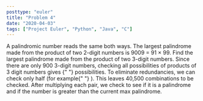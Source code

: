 ```yaml
---
posttype: "euler"
title: "Problem 4"
date: "2020-04-03"
tags: ["Project Euler", "Python", "Java", "C"]
---
```



<Card title="Problem 4 - Largest Palindrome Product">
  A palindromic number reads the same both ways. The largest palindrome made
  from the product of two 2-digit numbers is 9009 = 91 × 99. Find the largest
  palindrome made from the product of two 3-digit numbers.
</Card>

<EulerSolution>
  Since there are only 900 3-digit numbers, checking all possibilities of
  products of 3 digit numbers gives <InlineMath math={`900^2 = 810,000`} />{" "}
  possibilities. To eliminate redundancies, we can check only half (for example{" "}
  <InlineMath math={`100 \\cdot 200 = 200 \\cdot 100`} />
  ). This leaves 40,500 combinations to be checked. After multiplying each pair,
  we check to see if it is a palindrome and if the number is greater than the current
  max palindrome.
</EulerSolution>
